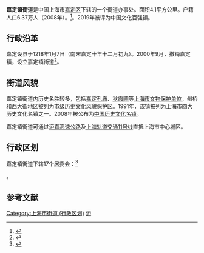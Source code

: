 {{中国乡级行政区|31/01/14/004/000
|景观照片文件名       = 
|景观照片描述         = 
}}
'''嘉定镇街道'''是中国上海市[[嘉定区|嘉定区]]下辖的一个街道办事处。面积4.1平方公里。户籍人口6.37万人（2008年）。<ref>{{Cite web |url=http://jdz.jiading.gov.cn/info1.asp?url=jdgk&sort1id=2 |title=嘉定镇街道概况 |accessdate=2013-10-17 |archive-date=2013-10-17 |archive-url=https://web.archive.org/web/20131017143642/http://jdz.jiading.gov.cn/info1.asp?url=jdgk&sort1id=2 |dead-url=yes }}</ref>。2019年被评为中国文化百强镇。

== 行政沿革 ==
嘉定设县于1218年1月7日（南宋嘉定十年十二月初九）。2000年9月，撤销嘉定镇，设立嘉定镇街道<ref>{{Cite web |url=http://www.xzqh.org/html/2009/0804/5103.html |title=行政区划网 |accessdate=2013-10-17 |archive-date=2013-10-23 |archive-url=https://web.archive.org/web/20131023151429/http://www.xzqh.org/html/2009/0804/5103.html |dead-url=no }}</ref>。

== 街道风貌 ==
嘉定镇街道内历史名胜较多，包括[[嘉定孔庙|嘉定孔庙]]、[[秋霞圃|秋霞圃]]等[[上海市文物保护单位|上海市文物保护单位]]，州桥和西大街地区被列为市级历史文化风貌保护区。1991年，该镇被列为上海市四大历史文化名镇之一。2008年被公布为[[中国历史文化名镇|中国历史文化名镇]]。

嘉定镇街道可通过[[沪嘉高速公路|沪嘉高速公路]]及[[上海轨道交通11号线|上海轨道交通11号线]]直抵上海市中心城区。

== 行政区划 ==
嘉定镇街道下辖17个居委会：<ref>{{PRC admin/ref sgc|31/01/14/004/000}}</ref>

{{PRC admin/children|31/01/14/004/000}}。

== 参考文献 ==
{{Reflist|2}}

{{嘉定区行政区划}}
{{中国历史文化名镇}}
{{上海市历史文化风貌区}}
{{上海市功能性区域}}
[[Category:上海市街道_(行政区划)|Category:上海市街道 (行政区划)]]
[[Category:中国历史文化名镇|沪]]